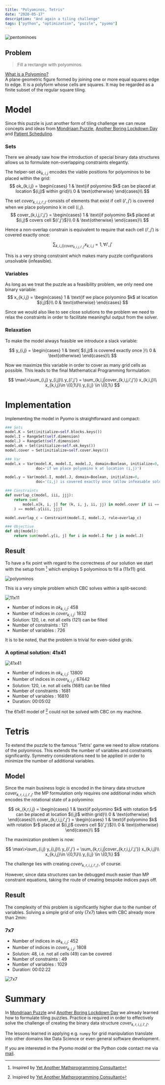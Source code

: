 ```yaml
---
title: "Polyominos, Tetris"
date: "2020-05-17"
description: "And again a tiling challenge"
tags: ["python", "optimization", "puzzle", "pyomo"]
---
```


![pentominoes](pentominoes.png)

## Problem
> Fill a rectangle with polyominos.

[What is a Polyomino?](https://en.wikipedia.org/wiki/Polyomino)  
A plane geometric figure formed by joining one or more equal squares edge to edge. 
It is a polyform whose cells are squares. It may be regarded as a finite subset of the regular square tiling.

# Model
Since this puzzle is just another form of tiling challenge we can reuse concepts and ideas from 
[Mondriaan Puzzle](../mondriaan), [Another Boring Lockdown Day](../tiling) and [Patient Scheduling](../patient_scheduling).

### Sets
There we already saw how the introduction of special binary data structures 
allows us to formulate non-overlapping constraints elegantly.

The helper-set $ok_{k,i,j}$ encodes the viable positions for polyominos to be placed within the grid:
$$
ok_{k,i,j} = 
\begin{cases} 
1 & \text{if polyomino $k$ can be placed at location $(i,j)$ within grid}\\
0 & \text{otherwise} 
\end{cases}\\
$$

The set $cover_{k,i,j,i',j'}$ consists of elements that exist if cell $(i',j')$ is covered when we place polyomino k in cell $(i,j)$. 
$$
cover_{k,i,j,i',j'} = 
\begin{cases} 
1 & \text{if polyomino $k$ placed at $(i,j)$ covers cell $(i',j')$}\\
0 & \text{otherwise} 
\end{cases}\\
$$

Hence a non-overlap constrain is equivalent to require that each cell $(i',j')$ is covered exactly once:

$$
\sum_{k,i,j|cover_{k,i,j,i',j'}} x_{k,i,j} = 1, \forall i',j'  
$$

This is a very strong constraint which makes many puzzle configurations unsolvable (infeasible).

### Variables
As long as we treat the puzzle as a feasibility problem, we only need one binary variable:
$$
x_{k,i,j} = 
\begin{cases} 
1 & \text{if we place polyomino $k$  at location $(i,j)$}\\
0 & \text{otherwise} \end{cases}
$$

Since we would also like to see
close solutions to the problem we need to relax the constraints in order to facilitate meaningful output 
from the solver.

### Relaxation
To make the model always feasible we introduce a slack variable:

$$
y_{i,j} = 
\begin{cases}
1 & \text{ $(i,j)$ is covered exactly once }\\
0 & \text{otherwise} 
\end{cases}\\
$$

Now we maximize this variable in order to cover as many grid cells as possible. This leads to the final
Mathematical Programming formulation:

$$
\max\>\sum_{i,j} y_{i,j}\\
y_{i',j'} = \sum_{k,i,j|cover_{k,i,j,i',j'}} x_{k,i,j}\\
x_{k,i,j}\in \{0,1\}\\
y_{i,j} \in \{0,1\}
$$

# Implementation

Implementing the model in Pyomo is straightforward and compact:

```python
### Sets
model.K = Set(initialize=self.blocks.keys())
model.I = RangeSet(self.dimension)
model.J = RangeSet(self.dimension)
model.ok = Set(initialize=self.ok.keys())
model.cover = Set(initialize=self.cover.keys())

### Var
model.x = Var(model.K, model.I, model.J, domain=Boolean, initialize=0,
              doc='if we place polyomino k at location (i,j)')

model.y = Var(model.I, model.J, domain=Boolean, initialize=0,
              doc='(i,j) is covered exactly once (allow infeasable solutions)')

### Constraints
def overlap_c(model, iii, jjj):
    return sum(
        model.x[k, i, j] for (k, i, j, ii, jj) in model.cover if ii == iii and jj == jjj
    ) == model.y[iii, jjj]

model.overlap_c = Constraint(model.I, model.J, rule=overlap_c)

### Objective
def obj(model):
    return sum(model.y[i, j] for i in model.I for j in model.J)
```

## Result
To have a fix point with regard to the correctness of our solution we start with the setup from [^1] which employs 5
polyominos to fill a $(11x11)$ grid.

![polyominos](polyominos.png)

This is a very simple problem which CBC solves within a split-second:

![11x11](11x11_simple.png)

- Number of indices in $ok_{k,i,j}$: 458
- Number of indices in $cover_{k,i,j}$: 1832
- Solution: 120, i.e. not all cells (121) can be filled
- Number of constraints : 121
- Number of variables : 726

It is to be noted, that the problem is trivial for even-sided grids.

### A optimal solution: 41x41

![41x41](41x41_simple.png)

- Number of indices in $ok_{k,i,j}$: 13800
- Number of indices in $cover_{k,i,j}$: 67442
- Solution: 120, i.e. not all cells (1681) can be filled
- Number of constraints : 1681
- Number of variables : 16810
- Duration: 00:05:02

The 61x61 model of [^1] could not be solved with CBC on my machine.


# Tetris
To extend the puzzle to the famous 'Tetris' game we need to allow rotations of the polyominos. This extends the
number of variables and constraints significantly. Symmetry considerations need to be applied in order to minimize the number
of additional variables.

## Model
Since the main business logic is encoded in the binary data structure $cover_{k,r,i,j,i',j'}$ the 
MP formulation only requires one additional index which encodes the rotational state of a polyomino:

$$
ok_{k,r,i,j} = 
\begin{cases} 
1 & \text{if polyomino $k$ with rotation $r$ can be placed at location $(i,j)$ within grid}\\
0 & \text{otherwise} 
\end{cases}\\
cover_{k,r,i,j,i',j'} = 
\begin{cases} 
1 & \text{if polyomino $k$ with rotation $r$ placed at $(i,j)$ covers cell $(i',j')$}\\
0 & \text{otherwise} 
\end{cases}\\
$$

The maximization problem is now:

$$
\max\>\sum_{i,j} y_{i,j}\\
y_{i',j'} = \sum_{k,r,i,j|cover_{k,r,i,j,i',j'}} x_{k,i,j}\\
x_{k,i,j}\in \{0,1\}\\
y_{i,j} \in \{0,1\}
$$

The challenge lies with creating $cover_{k,r,i,j,i',j'}$, of course.

However, since data structures can be debugged much easier than MP constraint equations, taking the route of creating bespoke indices
pays off.

## Result
The complexity of this problem is significantly higher due to the number of variables. Solving a simple grid of
only $(7x7)$ takes with CBC already more than 2min:

### 7x7
- Number of indices in $ok_{k,i,j}$: 452
- Number of indices in $cover_{k,i,j}$: 1808
- Solution: 48, i.e. not all cells (49) can be covered
- Number of constraints : 49
- Number of variables : 1029
- Duration: 00:02:22

![7x7](7x7_2min.png)


# Summary
In [Mondriaan Puzzle](../mondriaan) and [Another Boring Lockdown Day](../tiling) we already learned how to
formulate tiling puzzles. Practice is required in order to effectively solve the challenge of creating the
binary data structure $cover_{k,r,i,j,i',j'}$. 

The lessons learned in applying e.g. `numpy` for grid manipulation
translate into other domains like Data Science or even general software development.

If you are interested in the Pyomo model or the Python code contact me via [mail](mailto:sysid@gmx.de).


[^1]: Inspired by [Yet Another Mathprogramming Consultant](https://yetanothermathprogrammingconsultant.blogspot.com/2017/12/filling-rectangles-with-polyominos.html)
